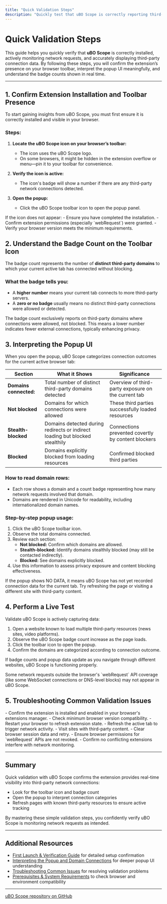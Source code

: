 ```yaml
---
title: "Quick Validation Steps"
description: "Quickly test that uBO Scope is correctly reporting third-party servers and badge counts. Learn how to interpret the popup UI and confirm the extension’s presence on your browser’s toolbar."
---
```


# Quick Validation Steps

This guide helps you quickly verify that **uBO Scope** is correctly installed, actively monitoring network requests, and accurately displaying third-party connection data. By following these steps, you will confirm the extension’s presence on your browser toolbar, interpret the popup UI meaningfully, and understand the badge counts shown in real time.

---

## 1. Confirm Extension Installation and Toolbar Presence

To start gaining insights from uBO Scope, you must first ensure it is correctly installed and visible in your browser.

### Steps:

1. **Locate the uBO Scope icon on your browser’s toolbar:**
   - The icon uses the uBO Scope logo.
   - On some browsers, it might be hidden in the extension overflow or menu—pin it to your toolbar for convenience.

2. **Verify the icon is active:**
   - The icon's badge will show a number if there are any third-party network connections detected.

3. **Open the popup:**
   - Click the uBO Scope toolbar icon to open the popup panel.

<Tip>
If the icon does not appear:
- Ensure you have completed the installation.
- Confirm extension permissions (especially `webRequest`) were granted.
- Verify your browser version meets the minimum requirements.
</Tip>

## 2. Understand the Badge Count on the Toolbar Icon

The badge count represents the number of **distinct third-party domains** to which your current active tab has connected without blocking.

### What the badge tells you:

- A **higher number** means your current tab connects to more third-party servers.
- A **zero or no badge** usually means no distinct third-party connections were allowed or detected.

<Info>
The badge count exclusively reports on third-party domains where connections were allowed, not blocked. This means a lower number indicates fewer external connections, typically enhancing privacy.
</Info>

## 3. Interpreting the Popup UI

When you open the popup, uBO Scope categorizes connection outcomes for the current active browser tab:

| Section          | What it Shows                             | Significance                               |
|------------------|-----------------------------------------|--------------------------------------------|
| **Domains connected:** | Total number of distinct third-party domains detected | Overview of third-party exposure on the current tab |
| **Not blocked**   | Domains for which connections were allowed | These third parties successfully loaded resources |
| **Stealth-blocked** | Domains detected during redirects or indirect loading but blocked stealthily | Connections prevented covertly by content blockers |
| **Blocked**       | Domains explicitly blocked from loading resources | Confirmed blocked third parties |

### How to read domain rows:
- Each row shows a domain and a count badge representing how many network requests involved that domain.
- Domains are rendered in Unicode for readability, including internationalized domain names.

### Step-by-step popup usage:

1. Click the uBO Scope toolbar icon.
2. Observe the total domains connected.
3. Review each section:
    - **Not blocked:** Confirm which domains are allowed.
    - **Stealth-blocked:** Identify domains stealthily blocked (may still be contacted indirectly).
    - **Blocked:** See domains explicitly blocked.
4. Use this information to assess privacy exposure and content blocking effectiveness.

<Tip>
If the popup shows NO DATA, it means uBO Scope has not yet recorded connection data for the current tab. Try refreshing the page or visiting a different site with third-party content.
</Tip>

## 4. Perform a Live Test

Validate uBO Scope is actively capturing data:

1. Open a website known to load multiple third-party resources (news sites, video platforms).
2. Observe the uBO Scope badge count increase as the page loads.
3. Click the toolbar icon to open the popup.
4. Confirm the domains are categorized according to connection outcome.

If badge counts and popup data update as you navigate through different websites, uBO Scope is functioning properly.

<Warning>
Some network requests outside the browser's `webRequest` API coverage (like some WebSocket connections or DNS-level blocks) may not appear in uBO Scope.
</Warning>

## 5. Troubleshooting Common Validation Issues

<AccordionGroup title="Troubleshooting Quick Validation Steps">
<Accordion title='No Icon or Badge on Toolbar'>
- Confirm the extension is installed and enabled in your browser's extensions manager.
- Check minimum browser version compatibility.
- Restart your browser to refresh extension state.
</Accordion>

<Accordion title='Popup Shows NO DATA or Empty Lists'>
- Refresh the active tab to trigger network activity.
- Visit sites with third-party content.
- Clear browser session data and retry.
</Accordion>

<Accordion title='Badge Count Does Not Update'>
- Ensure browser permissions for `webRequest` APIs are not revoked.
- Confirm no conflicting extensions interfere with network monitoring.
</Accordion>
</AccordionGroup>

---

## Summary

Quick validation with uBO Scope confirms the extension provides real-time visibility into third-party network connections:

- Look for the toolbar icon and badge count
- Open the popup to interpret connection categories
- Refresh pages with known third-party resources to ensure active tracking

By mastering these simple validation steps, you confidently verify uBO Scope is monitoring network requests as intended.

---

## Additional Resources

- [First Launch & Verification Guide](/getting-started/installation-and-setup/first-launch-verification) for detailed setup confirmation
- [Interpreting the Popup and Domain Connections](/guides/getting-started/first-insights) for deeper popup UI understanding
- [Troubleshooting Common Issues](/getting-started/usage-and-troubleshooting/troubleshooting-common-issues) for resolving validation problems
- [Prerequisites & System Requirements](/getting-started/installation-and-setup/prerequisites-system-requirements) to check browser and environment compatibility

---

[uBO Scope repository on GitHub](https://github.com/gorhill/uBO-Scope)